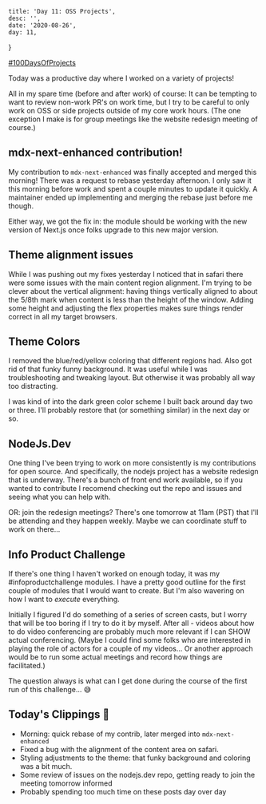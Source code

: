     title: 'Day 11: OSS Projects',
    desc: '',
    date: '2020-08-26',
    day: 11,
}

[#100DaysOfProjects](./)

Today was a productive day where I worked on a variety of projects!

All in my spare time (before and after work) of course: It can be tempting to
want to review non-work PR's on work time, but I try to be careful to only work
on OSS or side projects outside of my core work hours. (The one exception I make
is for group meetings like the website redesign meeting of course.)

## mdx-next-enhanced contribution!

My contribution to `mdx-next-enhanced` was finally accepted and merged this
morning! There was a request to rebase yesterday afternoon. I only saw it this
morning before work and spent a couple minutes to update it quickly. A
maintainer ended up implementing and merging the rebase just before me though.

Either way, we got the fix in: the module should be working with the new version
of Next.js once folks upgrade to this new major version.

## Theme alignment issues

While I was pushing out my fixes yesterday I noticed that in safari there were
some issues with the main content region alignment. I'm trying to be clever
about the vertical alignment: having things vertically aligned to about the
5/8th mark when content is less than the height of the window. Adding some
height and adjusting the flex properties makes sure things render correct in all
my target browsers.

## Theme Colors

I removed the blue/red/yellow coloring that different regions had. Also got rid
of that funky funny background. It was useful while I was troubleshooting and
tweaking layout. But otherwise it was probably all way too distracting.

I was kind of into the dark green color scheme I built back around day two or
three. I'll probably restore that (or something similar) in the next day or so.

## NodeJs.Dev

One thing I've been trying to work on more consistently is my contributions for
open source. And specifically, the nodejs project has a website redesign that is
underway. There's a bunch of front end work available, so if you wanted to
contribute I recomend checking out the repo and issues and seeing what you can
help with.

OR: join the redesign meetings? There's one tomorrow at 11am (PST) that I'll be
attending and they happen weekly. Maybe we can coordinate stuff to work on
there...

## Info Product Challenge

If there's one thing I haven't worked on enough today, it was my
#infoproductchallenge modules. I have a pretty good outline for the first couple
of modules that I would want to create. But I'm also wavering on how I want to
_execute_ everything.

Initially I figured I'd do something of a series of screen casts, but I worry
that will be too boring if I try to do it by myself. After all - videos about
how to do video conferencing are probably much more relevant if I can SHOW
actual conferencing. (Maybe I could find some folks who are interested in
playing the role of actors for a couple of my videos... Or another approach
would be to run some actual meetings and record how things are facilitated.)

The question always is what can I get done during the course of the first run of
this challenge... :sweat_smile:

## Today's Clippings 🍃

-   Morning: quick rebase of my contrib, later merged into `mdx-next-enhanced`
-   Fixed a bug with the alignment of the content area on safari.
-   Styling adjustments to the theme: that funky background and coloring was a
    bit much.
-   Some review of issues on the nodejs.dev repo, getting ready to join the
    meeting tomorrow informed
-   Probably spending too much time on these posts day over day
